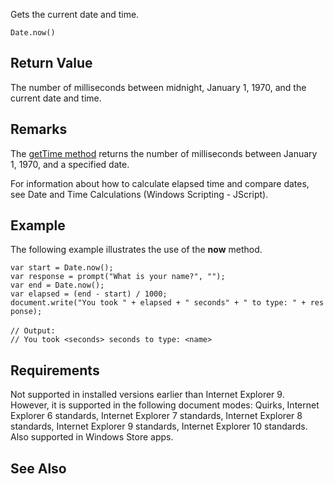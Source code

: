Gets the current date and time.

 Date.now()

==Return Value==
The number of milliseconds between midnight, January 1, 1970, and the current date and time.


==Remarks==
The [[Date/getTime|getTime method]] returns the number of milliseconds between January 1, 1970, and a specified date.

For information about how to calculate elapsed time and compare dates, see Date and Time Calculations (Windows Scripting - JScript).


==Example==
The following example illustrates the use of the '''now''' method.

 var start = Date.now();
 var response = prompt("What is your name?", "");
 var end = Date.now();
 var elapsed = (end - start) / 1000;
 document.write("You took " + elapsed + " seconds" + " to type: " + response);
 
 // Output:
 // You took &lt;seconds&gt; seconds to type: &lt;name&gt;

==Requirements==
Not supported in installed versions earlier than Internet Explorer 9. However, it is supported in the following document modes: Quirks, Internet Explorer 6 standards, Internet Explorer 7 standards, Internet Explorer 8 standards, Internet Explorer 9 standards, Internet Explorer 10 standards. Also supported in Windows Store apps.


==See Also==

              

              

              

              
